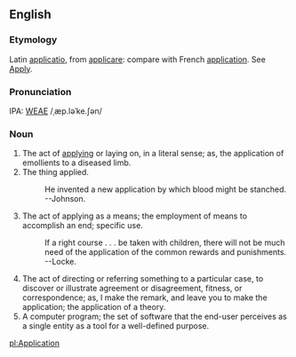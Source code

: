 ==English==
===Etymology===
Latin [[applicatio]], from [[applicare]]: compare with French [[application]].  See [[Apply]].

===Pronunciation===
IPA: [[WEAE]] /ˌæp.ləˈke.ʃən/

===Noun===
# The act of [[applying]] or laying on, in a literal sense; as, the application of emollients to a diseased limb.
# The thing applied.
#:    He invented a new application by which blood might be stanched. --Johnson.
# The act of applying as a means; the employment of means to accomplish an end; specific use.
#:    If a right course . . . be taken with children, there will not be much need of the application of the common rewards and punishments. --Locke.
# The act of directing or referring something to a particular case, to discover or illustrate agreement or disagreement, fitness, or correspondence; as, I make the remark, and leave you to make the application; the application of a theory.   <!-- material copied from Webster's Revised Unabridged Dictionary (1913) -->
# A computer program; the set of software that the end-user perceives as a single entity as a tool for a well-defined purpose.

[[pl:Application]]